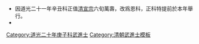 {{Navbox
|name = 道光二十年庚子科武殿試金榜
|title = 道光二十年（[[1840年]]）庚子科武殿試金榜
|titlestyle = background-color:#FFD700;
|image =
|style = width:100%;text-align:center; 
|groupstyle = text-align:center; background-color:#FFD700;
|liststyle = text-align:center;
|state = {{{state<includeonly>|collapsed</includeonly>}}}
|group1 = 第一甲<br>賜武進士及第<br>共3名
|list1 = '''[[趙云鵬]]''' - '''[[王萬壽]]''' - '''[[李壽春]]'''

|group2 = 第二甲<br>賜武進士出身<br>共13名
|list2 = [[遮克敦布]]-[[慶祿|慶　祿]] - [[圖塔納]] - [[劉永乾|劉永-{乾}-]] - [[慶衡|慶　衡]] - [[張爾均]] - [[袁敬|袁　敬]] - [[王崑嵉]] - [[金泰同]] - [[邱金城]]<br>[[湯蘭亭]] - [[李殿熊]] - [[張延慶]]<span style="color: #FFFFFF;"> - －－－ - －－－ - －－－ - －－－ - －－－ - －－－ - －－－</span>

|group3 = 第三甲<br>賜同武進士出身<br>共55名
|list3 = [[馬振緒]] - [[王紹奎]] - [[史亭雲]] - [[高奇寶]] - [[陳定邦]] - [[丁汝楫]] - [[徐天麟 (道光武進士)|徐天麟]] - [[秦應龍]] - [[周朝邦]] - [[趙漣|趙　漣]]<br>[[任士魁]] - [[榮慶 (道光武進士)|榮　慶]] - [[松瑞|松　瑞]] - [[尹善廷]] - [[李鳳翔]] - [[張清宇]] - [[張衍熙]] - [[焦杭|焦　杭]] - [[鍾文彩]] - [[王定宇 (道光武進士)|王定宇]]<br>[[毛鳳嶺]] - [[王遇春]] - [[陳葆初]] - [[史掄錦]] - [[李殿一]] - [[王正邦 (道光武進士)|王正邦]] - [[邱西平]] - [[唐輔仁]] - [[郭連山]] - [[楊幟熛]]<br>[[羅起龍]] - [[王邦慶]] - [[侯思全]] - [[蔣旭|蔣　旭]] - [[馬蘭陵]] - [[韋金榜]] - [[傅續祖]] - [[李華 (道光武進士)|李　華]] - [[李茂棠]] - [[鍾大榮]]<br>[[藍恩重]] - [[汪安邦]] - [[趙鼎臣 (道光武進士)|趙鼎臣]] - [[蔣式琦]] - [[曲應南]] - [[王夢麟 (道光武進士)|王夢麟]] - [[普承清]] - [[黃瑞鵬 (道光武進士)|黃瑞鵬]] - [[韓振武]] - [[曾傳先]]<br>[[王聚福]] - [[王讓|王　讓]] - [[顧本立]] - [[陳邦泰]] - [[高春林]]<span style="color: #FFFFFF;"> - －－－ - －－－ - －－－ - －－－ - －－－</span>

|belowstyle = text-align: center; background-color:#FFD700;
|below='''前一科：[[Template:道光十八年戊戌科武殿試金榜|道光十八年戊戌科]]　'''·'''　後一科：[[Template:道光二十一年辛丑恩科武殿試金榜|道光二十一年辛丑恩科]]'''<br>'''同科進士：[[Template:道光二十年庚子科殿試金榜|道光二十年庚子文科]]'''
}}
[[Category:道光二十年庚子科武進士]]
<noinclude>
[[Category:道光二十年庚子科武進士| ]]
[[Category:清朝武進士模板]]
*因道光二十一年辛丑科正值[[清宣宗]]六旬萬壽，改爲恩科，正科特提前於本年舉行。
*<small></small></noinclude>